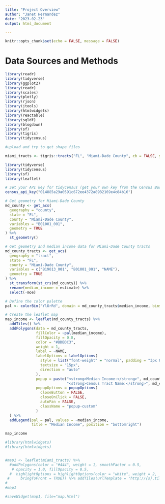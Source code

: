 ```yaml
---
title: "Project Overview"
author: "Janet Hernandez"
date: "2023-02-23"
output: html_document

---
```


```r
knitr::opts_chunk$set(echo = FALSE, message = FALSE)
```

# Data Sources and Methods

```r
library(readr)
library(tidyverse)
library(ggplot2)
library(readr)
library(scales)
library(plotly)
library(rjson)
library(jtools)
library(htmlwidgets)
library(reactable)
library(sqldf)
library(blogdown)
library(sf)
library(tigris)
library(tidycensus)

#upload and try to get shape files

miami_tracts <- tigris::tracts("FL", "Miami-Dade County", cb = FALSE, year = 2010)


```

```r

library(tidyverse)
library(tidycensus)
library(sf)
library(leaflet)

# Set your API key for tidycensus (get your own key from the Census Bureau):
census_api_key("014885a29a0591c672ee4372a8932169e4c84b16")

# Get geometry for Miami-Dade County
md_county <- get_acs(
  geography = "county", 
  state = "FL", 
  county = "Miami-Dade County", 
  variables = "B01001_001",
  geometry = TRUE
) %>% 
  st_geometry()

# Get geometry and median income data for Miami-Dade County tracts
md_county_tracts <- get_acs(
  geography = "tract",
  state = "FL",
  county = "Miami-Dade County",
  variables = c("B19013_001", "B01001_001", "NAME"),
  geometry = TRUE
) %>%
  st_transform(st_crs(md_county)) %>%
  rename(median_income = estimate) %>%
  select(-moe)

# Define the color palette
pal <- colorBin("YlOrRd", domain = md_county_tracts$median_income, bins = 10)

# Create the leaflet map
map_income <- leaflet(md_county_tracts) %>%
  addTiles() %>%
  addPolygons(data = md_county_tracts, 
              fillColor = ~pal(median_income),
              fillOpacity = 0.8,
              color = "#BDBDC3",
              weight = 1,
              label = ~NAME,
              labelOptions = labelOptions(
                style = list("font-weight" = "normal", padding = "3px 8px"),
                textsize = "15px",
                direction = "auto"
              ),
              popup = paste("<strong>Median Income:</strong>", md_county_tracts$median_income, "<br>",
                            "<strong>Census Tract Name:</strong>", md_county_tracts$NAME),
              popupOptions = popupOptions(
                closeButton = FALSE,
                closeOnClick = FALSE,
                autoPan = FALSE,
                className = "popup-custom"
              )
  ) %>%
  addLegend(pal = pal, values = ~median_income, 
            title = "Median Income", position = "bottomright")

map_income

```



```r
#library(htmlwidgets)
#library(htmlwidgets)


#map1 <- leaflet(miami_tracts) %>%
  #addPolygons(color = "#444", weight = 1, smoothFactor = 0.5,
   # opacity = 1.0, fillOpacity = 0.5,
  #  highlightOptions = highlightOptions(color = "white", weight = 2,
 #     bringToFront = TRUE)) %>% addTiles(urlTemplate = 'http://{s}.tile.openstreetmap.org/{z}/{x}/{y}.png')
#
#map1

#saveWidget(map1, file="map.html")
```

